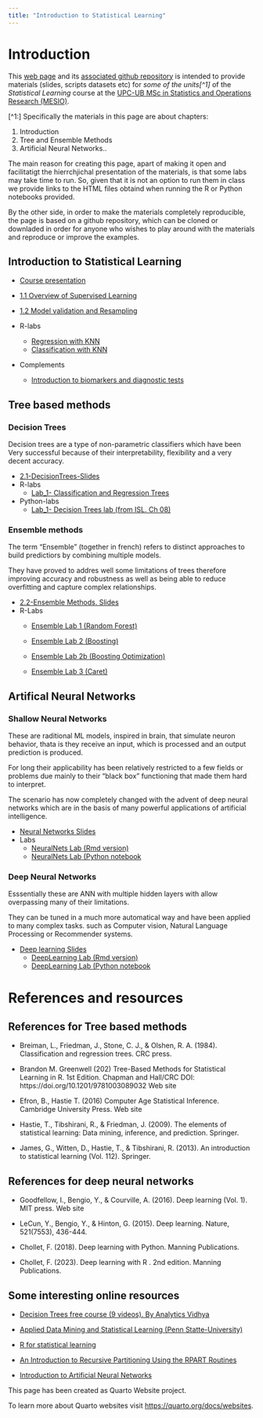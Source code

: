 ```yaml
---
title: "Introduction to Statistical Learning"
---
```


# Introduction

This [web page](https://aspteaching.github.io/Intro2StatisticalLearning/) and its [associated github repository](https://github.comaspteaching/Intro2StatisticalLearning/) is intended to provide materials 
(slides, scripts datasets etc) for _some of the units[^1]_ of the _Statistical Learning_ 
course at the [UPC-UB MSc in Statistics and Operations Research (MESIO)](https://mesioupcub.masters.upc.edu/en).

[^1:] Specifically the materials in this page are about chapters:

  1. Introduction 
  4. Tree and Ensemble Methods 
  5. Artificial Neural Networks..

The main reason for creating this page, apart of making it open and facilitatigt the hierrchjichal presentation of the materials, is that some labs may take time to run. So, given that it is not an option to run them in class we provide links to the HTML files obtaind when running the R or Python notebooks provided.

By the other side, in order to make the materials completely reproducible, the page is based on a github repository, which can be cloned or downladed in order for anyone who wishes to play around with the materials and reproduce or improve the examples.



## Introduction to Statistical Learning

- [Course presentation](C0-Intro2StatLearn-PD_AS.qmd)

- [1.1 Overview of Supervised Learning](C1.1-SupervisedLearning-PD_AS.qmd)
- [1.2 Model validation and Resampling](C1.2-Model_validation_and_Resampling.qmd)

- R-labs
  - [Regression with KNN](labs/Lab-C1.1-knn4regression.Rmd)
  - [Classification with KNN](labs/Lab-C1.2-knn4classification)

- Complements
  - [Introduction to biomarkers and diagnostic tests](FromBiomarker2DiagnosticTests.pdf)
  
## Tree based methods

### Decision Trees

Decision trees are a type of non-parametric classifiers which have been Very successful because of their interpretability, flexibility and a very decent accuracy.

- [2.1-DecisionTrees-Slides](2.1-DecisionTrees-Slides.qmd)
- R-labs
    - [Lab_1- Classification and Regression Trees](CART-Examples.html)
- Python-labs
    - [Lab_1- Decision Trees lab (from ISL. Ch 08)](ISLch08-baggboost-lab.ipynb)

### Ensemble methods

The term "Ensemble" (together in french) refers to distinct approaches to build predictiors by combining multiple models.

They have proved to addres well some limitations of trees therefore improving accuracy and robustness as well as being able to reduce overfitting and capture complex relationships.

- [2.2-Ensemble Methods. Slides](C2.2-Ensemble_Methods-Slides.qmd)
- R-Labs
  - [Ensemble Lab 1 (Random Forest)](labs/Lab-C.2.4-Ensembles-1RF.qmd)
  - [Ensemble Lab 2 (Boosting)](Lab-C.2.4-Boosting.qmd)
  - [Ensemble Lab 2b (Boosting Optimization)](Lab-C.2.4b-BoostingOptimization.qmd)

  - [Ensemble Lab 3 (Caret)](The-caret_package.qmd)
  

## Artifical Neural Networks

### Shallow Neural Networks

These are raditional ML models, inspired in brain, that simulate neuron behavior, thata is they receive an input, which is processed and an  output prediction is produced.

For long their applicability has been relatively restricted to a few fields or problems due mainly to their "black box" functioning that made them hard to interpret.

The scenario has now completely changed with the advent of deep neural networks which are in the basis of many powerful applications of artificial intelligence.

- [Neural Networks Slides]()
- Labs
  - [NeuralNets Lab (Rmd version)]()
  - [NeuralNets Lab (Python notebook]()

### Deep Neural Networks

Esssentially these are ANN with multiple hidden layers with allow overpassing many of their limitations.

They can be tuned in a much more automatical way and have been applied to many complex tasks. such as Computer vision, Natural Language Processing or Recommender systems.
  
- [Deep learning Slides]()
  - [DeepLearning Lab (Rmd version)]()
  - [DeepLearning Lab (Python notebook]()
  

# References and resources

## References for Tree based methods

- Breiman, L., Friedman, J., Stone, C. J., & Olshen, R. A. (1984). Classification and regression trees. CRC press.

- Brandon M. Greenwell (202) Tree-Based Methods for Statistical Learning in R. 1st Edition. Chapman and Hall/CRC DOI: https://doi.org/10.1201/9781003089032 Web site

- Efron, B., Hastie T. (2016) Computer Age Statistical Inference. Cambridge University Press. Web site

- Hastie, T., Tibshirani, R., & Friedman, J. (2009). The elements of statistical learning: Data mining, inference, and prediction. Springer.

- James, G., Witten, D., Hastie, T., & Tibshirani, R. (2013). An introduction to statistical learning (Vol. 112). Springer.

## References for deep neural networks

- Goodfellow, I., Bengio, Y., & Courville, A. (2016). Deep learning (Vol. 1). MIT press. Web site

- LeCun, Y., Bengio, Y., & Hinton, G. (2015). Deep learning. Nature, 521(7553), 436-444.

- Chollet, F. (2018). Deep learning with Python. Manning Publications.

- Chollet, F. (2023). Deep learning with R . 2nd edition. Manning Publications.

## Some interesting online resources

- [Decision Trees free course (9 videos). By Analytics Vidhya](https://www.youtube.com/playlist?list=PLdKd-j64gDcC5TCZEqODMZtAotCfm5Zkh)

- [Applied Data Mining and Statistical Learning (Penn Statte-University)](https://online.stat.psu.edu/stat508/)

- [R for statistical learning](https://daviddalpiaz.github.io/r4sl/)

- [An Introduction to Recursive Partitioning Using the RPART Routines](https://cran.r-project.org/web/packages/rpart/vignettes/longintro.pdf)

- [Introduction to Artificial Neural Networks](https://cran.r-project.org/web/packages/rpart/vignettes/longintro.pdf)



This page has been created as Quarto Website project.

To learn more about Quarto websites visit <https://quarto.org/docs/websites>.
